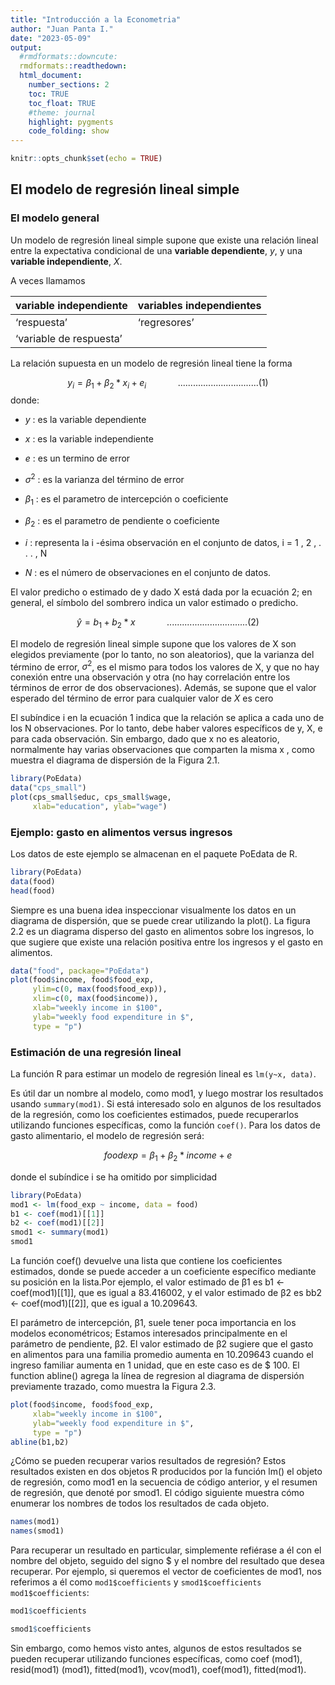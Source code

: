 ```yaml
---
title: "Introducción a la Econometria"
author: "Juan Panta I."
date: "2023-05-09"
output:
  #rmdformats::downcute:
  rmdformats::readthedown:
  html_document:
    number_sections: 2
    toc: TRUE
    toc_float: TRUE
    #theme: journal
    highlight: pygments
    code_folding: show
---
```


```r
knitr::opts_chunk$set(echo = TRUE)
```

## El modelo de regresión lineal simple

### El modelo general

Un modelo de regresión lineal simple supone que existe una relación lineal entre la expectativa condicional de una **variable dependiente**, $y$, y una **variable independiente**, $X$.

A veces llamamos 

| variable independiente | variables independientes|
| --- | --- |
|'respuesta' | 'regresores' |
|'variable de respuesta'| |

La relación supuesta en un modelo de regresión lineal tiene la forma

$$y_i=β_1+β_2*x_i+e_i   \hspace{40pt}................................(1)$$
donde:

- $y$ : es la variable dependiente

- $x$ : es la variable independiente

- $e$ : es un termino de error

- $\sigma^2$ : es la varianza del término de error

- $β_1$ :  es el parametro de intercepción o coeficiente

- $β_2$ : es el parametro de pendiente o coeficiente

- $i$ : representa la i -ésima observación en el conjunto de datos, i = 1 , 2 , . . . , N

- $N$ : es el número de observaciones en el conjunto de datos.


El valor predicho o estimado de y dado X está dada por la ecuación 2; en general, el símbolo del sombrero indica un valor estimado o predicho.

$$\hat{y} = b_1 + b_2 *x   \hspace{40pt}................................(2)$$

El modelo de regresión lineal simple supone que los valores de X son elegidos previamente (por lo tanto, no son aleatorios), que la varianza del término de error, $\sigma^2$, es el mismo para todos los valores de X, y que no hay conexión entre una observación y otra (no hay correlación entre los términos de error de dos observaciones). Además, se supone que el valor esperado del término de error para cualquier valor de $X$ es cero

El subíndice i en la ecuación 1 indica que la relación se aplica a cada uno de los N observaciones. Por lo tanto, debe haber valores específicos de y, X, e para cada observación. Sin embargo, dado que x no es aleatorio, normalmente hay varias observaciones que comparten la misma x , como muestra el diagrama de dispersión de la Figura 2.1.

```r
library(PoEdata)
data("cps_small")
plot(cps_small$educ, cps_small$wage, 
     xlab="education", ylab="wage")
```

### Ejemplo: gasto en alimentos versus ingresos

Los datos de este ejemplo se almacenan en el paquete PoEdata de R.

```r
library(PoEdata)
data(food)
head(food)
```

Siempre es una buena idea inspeccionar visualmente los datos en un diagrama de dispersión, que se puede crear utilizando la plot(). La figura 2.2 es un diagrama disperso del gasto en alimentos sobre los ingresos, lo que sugiere que existe una relación positiva entre los ingresos y el gasto en alimentos.


```r
data("food", package="PoEdata")
plot(food$income, food$food_exp, 
     ylim=c(0, max(food$food_exp)),
     xlim=c(0, max(food$income)),
     xlab="weekly income in $100", 
     ylab="weekly food expenditure in $", 
     type = "p")
```

### Estimación de una regresión lineal

La función R para estimar un modelo de regresión lineal es `lm(y~x, data)`.

Es útil dar un nombre al modelo, como mod1, y luego mostrar los resultados usando `summary(mod1)`. Si está interesado solo en algunos de los resultados de la regresión, como los coeficientes estimados, puede recuperarlos utilizando funciones específicas, como la función `coef()`. Para los datos de gasto alimentario, el modelo de regresión será:

$$foodexp = β_1+β_2*income+e $$

donde el subíndice i se ha omitido por simplicidad



```r
library(PoEdata)
mod1 <- lm(food_exp ~ income, data = food)
b1 <- coef(mod1)[[1]]
b2 <- coef(mod1)[[2]]
smod1 <- summary(mod1)
smod1
```


La función coef() devuelve una lista que contiene los coeficientes estimados, donde se puede acceder a un coeficiente específico mediante su posición en la lista.Por ejemplo, el valor estimado de β1 es b1 <- coef(mod1)[[1]], que es igual a 83.416002, y el valor estimado de β2 es bb2 <- coef(mod1)[[2]], que es igual a 10.209643.

El parámetro de intercepción,  β1, suele tener poca importancia en los modelos econométricos; Estamos interesados principalmente en el parámetro de pendiente,  β2. El valor estimado de  β2  sugiere que el gasto en alimentos para una familia promedio aumenta en 10.209643 cuando el ingreso familiar aumenta en 1 unidad, que en este caso es de $ 100. El function abline() agrega la línea de regresion al diagrama de dispersión previamente trazado, como muestra la Figura 2.3.

```r
plot(food$income, food$food_exp, 
     xlab="weekly income in $100", 
     ylab="weekly food expenditure in $", 
     type = "p")
abline(b1,b2)
```


¿Cómo se pueden recuperar varios resultados de regresión? Estos resultados existen en dos objetos R producidos por la función lm() el objeto de regresión, como mod1 en la secuencia de código anterior, y el resumen de regresión, que denoté por smod1. El código siguiente muestra cómo enumerar los nombres de todos los resultados de cada objeto.

```r
names(mod1)
names(smod1)
```

Para recuperar un resultado en particular, simplemente refiérase a él con el nombre del objeto, seguido del signo $\$$ y el nombre del resultado que desea recuperar. Por ejemplo, si queremos el vector de coeficientes de mod1, nos referimos a él como `mod1$coefficients` y `smod1$coefficients` `mod1$coefficients`:

```r
mod1$coefficients
```


```r
smod1$coefficients
```

Sin embargo, como hemos visto antes, algunos de estos resultados se pueden recuperar utilizando funciones específicas, como coef (mod1), resid(mod1) (mod1), fitted(mod1), vcov(mod1), coef(mod1), fitted(mod1).


